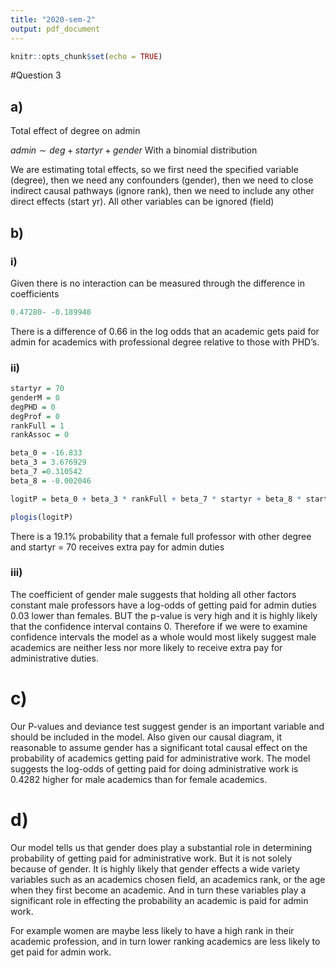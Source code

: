 ```yaml
---
title: "2020-sem-2"
output: pdf_document
---
```


```r
knitr::opts_chunk$set(echo = TRUE)
```

#Question 3

## a)
Total effect of degree on admin

$admin \sim deg + startyr + gender$ With a binomial distribution

We are estimating total effects, so we first need the specified variable (degree), then we need any confounders (gender), then we need to close indirect causal pathways (ignore rank), then we need to include any other direct effects (start yr). All other variables can be ignored (field)

## b)

### i)
Given there is no interaction can be measured through the difference in coefficients

```r
0.47280- -0.189948
```

There is a difference of 0.66 in the log odds that an academic gets paid for admin for academics with professional degree relative to those with PHD's.

### ii)
```r
startyr = 70
genderM = 0
degPHD = 0
degProf = 0
rankFull = 1
rankAssoc = 0

beta_0 = -16.833
beta_3 = 3.676929
beta_7 =0.310542
beta_8 = -0.002046

logitP = beta_0 + beta_3 * rankFull + beta_7 * startyr + beta_8 * startyr^2

plogis(logitP)
```

There is a 19.1% probability that a female full professor with other degree and startyr = 70 receives extra pay for admin duties

### iii)
The coefficient of gender male suggests that holding all other factors constant male professors have a log-odds of getting paid for admin duties 0.03 lower than females. BUT the p-value is very high and it is highly likely that the confidence interval contains 0. Therefore if we were to examine confidence intervals the model as a whole would most likely suggest male academics are neither less nor more likely to receive extra pay for administrative duties.


# c)
Our P-values and deviance test suggest gender is an important variable and should be included in the model. Also given our causal diagram, it reasonable to assume gender has a significant total causal effect on the probability of academics getting paid for administrative work. The model suggests the log-odds of getting paid for doing administrative work is 0.4282 higher for male academics than for female academics. 

# d)

Our model tells us that gender does play a substantial role in determining probability of getting paid for administrative work. But it is not solely because of gender. It is highly likely that gender effects a wide variety variables such as an academics chosen field, an academics rank, or the age when they first become an academic. And in turn these variables play a significant role in effecting the probability an academic is paid for admin work.

For example women are maybe less likely to have a high rank in their academic profession, and in turn lower ranking academics are less likely to get paid for admin work.



